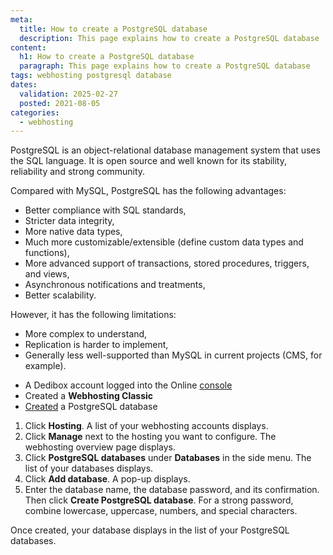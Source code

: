 ```yaml
---
meta:
  title: How to create a PostgreSQL database
  description: This page explains how to create a PostgreSQL database
content:
  h1: How to create a PostgreSQL database
  paragraph: This page explains how to create a PostgreSQL database
tags: webhosting postgresql database
dates:
  validation: 2025-02-27
  posted: 2021-08-05
categories:
  - webhosting
---
```



<WebhostingOnline />

PostgreSQL is an object-relational database management system that uses the SQL language. It is open source and well known for its stability, reliability and strong community.

Compared with MySQL, PostgreSQL has the following advantages:

* Better compliance with SQL standards,
* Stricter data integrity,
* More native data types,
* Much more customizable/extensible (define custom data types and functions),
* More advanced support of transactions, stored procedures, triggers, and views,
* Asynchronous notifications and treatments,
* Better scalability.

However, it has the following limitations:

* More complex to understand,
* Replication is harder to implement,
* Generally less well-supported than MySQL in current projects (CMS, for example).

<Requirements />

- A Dedibox account logged into the Online [console](https://console.online.net)
- Created a **Webhosting Classic**
- [Created](/classic-hosting/how-to/create-postgresql-database/) a PostgreSQL database

1. Click **Hosting**. A list of your webhosting accounts displays.
2. Click **Manage** next to the hosting you want to configure. The webhosting overview page displays.
3. Click **PostgreSQL databases** under **Databases** in the side menu. The list of your databases displays.
4. Click **Add database**. A pop-up displays.
5. Enter the database name, the database password, and its confirmation. Then click **Create PostgreSQL database**.
    <Message type="tip">
      For a strong password, combine lowercase, uppercase, numbers, and special characters.
    </Message>

Once created, your database displays in the list of your PostgreSQL databases.


